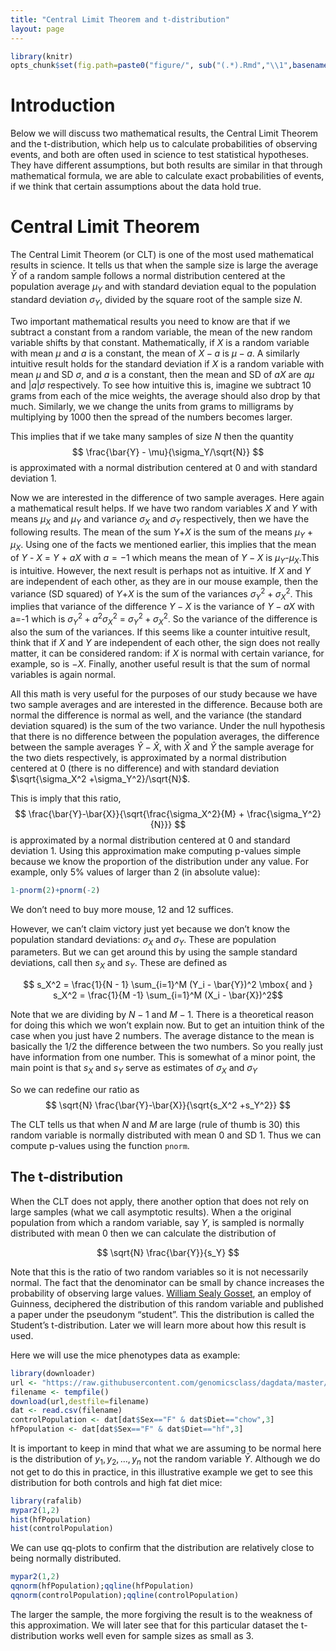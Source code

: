 ```yaml
---
title: "Central Limit Theorem and t-distribution"
layout: page
---
```


```r
library(knitr)
opts_chunk$set(fig.path=paste0("figure/", sub("(.*).Rmd","\\1",basename(knitr:::knit_concord$get('infile'))), "-"))
```

# Introduction

Below we will discuss two mathematical results, the Central Limit Theorem and the t-distribution,
which help us to calculate probabilities of observing events,
and both are often used in science to test statistical hypotheses.
They have different assumptions, but both results are similar in that through
mathematical formula, we are able to calculate exact probabilities of events, if we think that certain
assumptions about the data hold true.

# Central Limit Theorem 

The Central Limit Theorem (or CLT) is one of the most used mathematical results in science. It tells us that when the sample size is large the average $\bar{Y}$ of a random sample follows a normal distribution centered at the population average $\mu_Y$ and with standard deviation equal to the population standard deviation $\sigma_Y$, divided by the square root of the sample size $N$. 

Two important mathematical results you need to know are that if we subtract a constant from a random variable, the mean of the new random variable shifts by that constant. Mathematically, if $X$ is a random variable with mean $\mu$ and $a$ is a constant, the mean of $X - a$ is $\mu-a$. A similarly intuitive result holds for the standard deviation if $X$ is a random variable with mean $\mu$ and SD $\sigma$, and $a$ is a constant, then the mean and SD of $aX$ are $a\mu$ and $|a| \sigma$ respectively. To see how intuitive this is, imagine we subtract 10 grams from each of the mice weights, the average should also drop by that much. Similarly, we we change the units from grams to milligrams by multiplying by 1000 then the spread of the numbers becomes larger.

This implies that if we take many samples of size $N$ then the quantity 
$$
\frac{\bar{Y} - \mu}{\sigma_Y/\sqrt{N}}
$$
is approximated with a normal distribution centered at 0 and with standard deviation 1.

Now we are interested in the difference of two sample averages. Here again a mathematical result helps. If we have two random variables $X$ and $Y$ with means $\mu_X$ and $\mu_Y$ and variance $\sigma_X$ and $\sigma_Y$ respectively, then we have the following results. The mean of the sum $Y$+$X$ is the sum of the means $\mu_Y$ + $\mu_X$. Using one of the facts we mentioned earlier, this implies that the mean of $Y$ - $X$ = $Y$ + $aX$ with $a=-1$ which means the mean of $Y-X$ is $\mu_Y$-$\mu_X$.This is intuitive. However, the next result is perhaps not as intuitive.  If $X$ and $Y$ are independent of each other, as they are in our mouse example, then the variance (SD squared) of $Y$+$X$ is the sum of the variances $\sigma_Y^2+\sigma_X^2$. This implies that variance of the difference $Y-X$ is the variance of $Y - aX$ with a=-1 which is $\sigma^2_Y + a^2 \sigma_X^2$ = 
$\sigma^2_Y + \sigma_X^2$. So the variance of the difference is also the sum of the variances. If this seems like a counter intuitive result, think that if $X$ and $Y$ are independent of each other, the sign does not really matter, it can be considered random: if $X$ is normal with certain variance, for example, so is $-X$.  Finally, another useful result is that the sum of normal variables is again normal.

All this math is very useful for the purposes of our study because we have two sample averages and are interested in the difference. Because both are normal the difference is normal as well, and the variance (the standard deviation squared) is the sum of the two variance.
Under the null hypothesis that there is no difference between the population averages, the difference between the sample averages $\hat{Y}-\hat{X}$, with $\hat{X}$ and $\hat{Y}$ the sample average for the two diets respectively, is approximated by a normal distribution centered at 0 (there is no difference) and with standard deviation $\sqrt{\sigma_X^2 +\sigma_Y^2}/\sqrt{N}$. 

This is imply that this ratio, 
$$
\frac{\bar{Y}-\bar{X}}{\sqrt{\frac{\sigma_X^2}{M} + \frac{\sigma_Y^2}{N}}}
$$
is approximated by a normal distribution centered at 0 and standard deviation 1.  Using this approximation make computing p-values simple because we know the proportion of the distribution under any value. For example, only 5% values of larger than 2 (in absolute value):
```r
1-pnorm(2)+pnorm(-2)
```
We don't need to buy more mouse,  12 and 12 suffices.

However, we can't claim victory just yet because  we don't know the population standard deviations: $\sigma_X$ and $\sigma_Y$. These are population parameters. But we can get around this by using the sample standard deviations, call then $s_X$ and $s_Y$. These are defined as 

$$ s_X^2 = \frac{1}{N - 1} \sum_{i=1}^M (Y_i - \bar{Y})^2  \mbox{ and } s_X^2 = \frac{1}{M  -1} \sum_{i=1}^M (X_i - \bar{X})^2$$

Note that we are dividing by $N-1$ and $M-1$. There is a theoretical reason for doing this which we won't explain now. But to get an intuition think of the case when you just have 2 numbers. The average distance to the mean is basically the 1/2 the difference between the two numbers. So you really just have information from one number. This is somewhat of a minor point, the main point is that $s_X$ and $s_Y$ serve as estimates of $\sigma_X$ and $\sigma_Y$

So we can redefine our ratio as 
$$
\sqrt{N} \frac{\bar{Y}-\bar{X}}{\sqrt{s_X^2 +s_Y^2}}
$$

The CLT tells us that when $N$ and $M$ are large (rule of thumb is 30) this random variable is normally distributed with mean 0 and SD 1. Thus we can compute p-values using the function `pnorm`.

## The t-distribution

When the CLT does not apply, there another option that does not rely on large samples (what we call asymptotic results). When a the original population from which a random variable, say $Y$, is sampled is normally distributed with mean 0 then we can calculate the distribution of 

$$
\sqrt{N} \frac{\bar{Y}}{s_Y}
$$

Note that this is the ratio of two random variables so it is not necessarily normal. The fact that the denominator can be small by chance increases the probability of observing large values. [William Sealy Gosset](http://en.wikipedia.org/wiki/William_Sealy_Gosset), an employ of Guinness, deciphered the distribution of this random variable and published a paper under the pseudonym "student". This the distribution is called the Student's t-distribution. Later we will learn more about how this result is used.

Here we will use the mice phenotypes data as example:

```r
library(downloader)
url <- "https://raw.githubusercontent.com/genomicsclass/dagdata/master/inst/extdata/mice_pheno.csv"
filename <- tempfile()
download(url,destfile=filename)
dat <- read.csv(filename)
controlPopulation <- dat[dat$Sex=="F" & dat$Diet=="chow",3]
hfPopulation <- dat[dat$Sex=="F" & dat$Diet=="hf",3]
```

It is important to keep in mind that what we are assuming to be normal here is the distribution of $y_1,y_2,\dots,y_n$ not the random variable $\bar{Y}$. Although we do not get to do this in practice, in this illustrative example we get to see this distribution for both controls and high fat diet mice:

```r
library(rafalib)
mypar2(1,2)
hist(hfPopulation)
hist(controlPopulation)
```

We can use qq-plots to confirm that the distribution are relatively close to being normally distributed.

```r
mypar2(1,2)
qqnorm(hfPopulation);qqline(hfPopulation)
qqnorm(controlPopulation);qqline(controlPopulation)
```

The larger the sample, the more forgiving the result is to the weakness of this approximation. We will later see that for this particular dataset the t-distribution works well even for  sample sizes as small as 3.

